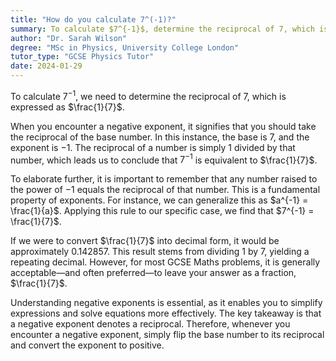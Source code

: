 ```yaml
---
title: "How do you calculate 7^(-1)?"
summary: To calculate $7^{-1}$, determine the reciprocal of 7, which is $\frac{1}{7}$.
author: "Dr. Sarah Wilson"
degree: "MSc in Physics, University College London"
tutor_type: "GCSE Physics Tutor"
date: 2024-01-29
---
```


To calculate $7^{-1}$, we need to determine the reciprocal of $7$, which is expressed as $\frac{1}{7}$.

When you encounter a negative exponent, it signifies that you should take the reciprocal of the base number. In this instance, the base is $7$, and the exponent is $-1$. The reciprocal of a number is simply $1$ divided by that number, which leads us to conclude that $7^{-1}$ is equivalent to $\frac{1}{7}$.

To elaborate further, it is important to remember that any number raised to the power of $-1$ equals the reciprocal of that number. This is a fundamental property of exponents. For instance, we can generalize this as $a^{-1} = \frac{1}{a}$. Applying this rule to our specific case, we find that $7^{-1} = \frac{1}{7}$.

If we were to convert $\frac{1}{7}$ into decimal form, it would be approximately $0.142857$. This result stems from dividing $1$ by $7$, yielding a repeating decimal. However, for most GCSE Maths problems, it is generally acceptable—and often preferred—to leave your answer as a fraction, $\frac{1}{7}$.

Understanding negative exponents is essential, as it enables you to simplify expressions and solve equations more effectively. The key takeaway is that a negative exponent denotes a reciprocal. Therefore, whenever you encounter a negative exponent, simply flip the base number to its reciprocal and convert the exponent to positive.
    